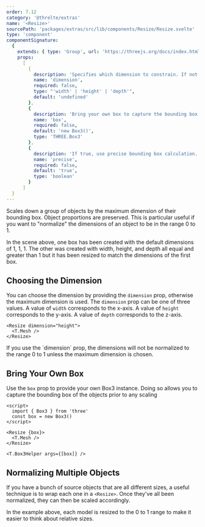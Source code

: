 ```yaml
---
order: 7.12
category: '@threlte/extras'
name: '<Resize>'
sourcePath: 'packages/extras/src/lib/components/Resize/Resize.svelte'
type: 'component'
componentSignature:
  {
    extends: { type: 'Group', url: 'https://threejs.org/docs/index.html#api/en/objects/Group' },
    props:
      [
        {
          description: 'Specifies which dimension to constrain. If not provided, the maximum dimension is used',
          name: 'dimension',
          required: false,
          type: "'width' | 'height' | 'depth'",
          default: 'undefined'
        },
        {
          description: 'Bring your own box to capture the bounding box.',
          name: 'box',
          required: false,
          default: 'new Box3()',
          type: 'THREE.Box3'
        },
        {
          description: 'If true, use precise bounding box calculation.',
          name: 'precise',
          required: false,
          default: 'true',
          type: 'boolean'
        }
      ]
  }
---
```


Scales down a group of objects by the maximum dimension of their bounding box. Object proportions are preserved. This is particular useful if you want to "normalize" the dimensions of an object to be in the range 0 to 1.

<Example path="extras/resize/two-boxes" />

In the scene above, one box has been created with the default dimensions of 1, 1, 1. The other was created with width, height, and depth all equal and greater than 1 but it has been resized to match the dimensions of the first box.

## Choosing the Dimension

You can choose the dimension by providing the `dimension` prop, otherwise the maximum dimension is used. The `dimension` prop can be one of three values. A value of `width` corresponds to the x-axis. A value of `height` corresponds to the y-axis. A value of `depth` corresponds to the z-axis.

```svelte
<Resize dimension="height">
  <T.Mesh />
</Resize>
```

<Tip type="warning">
  If you use the `dimension` prop, the dimensions will not be normalized to the range 0 to 1 unless
  the maximum dimension is chosen.
</Tip>

## Bring Your Own Box

Use the `box` prop to provide your own Box3 instance. Doing so allows you to capture the bounding box of the objects prior to any scaling

```svelte
<script>
  import { Box3 } from 'three'
  const box = new Box3()
</script>

<Resize {box}>
  <T.Mesh />
</Resize>

<T.Box3Helper args={[box]} />
```

## Normalizing Multiple Objects

If you have a bunch of source objects that are all different sizes, a useful technique is to wrap each one in a `<Resize>`. Once they've all been normalized, they can then be scaled accordingly.

<Example path="extras/resize/multiple-objects" />

In the example above, each model is resized to the 0 to 1 range to make it easier to think about relative sizes.
